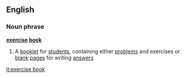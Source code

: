 ==English==
===Noun phrase===
'''[[exercise]] [[book]]'''
#A [[booklet]] for [[student]]s, containing either [[problem]]s and exercises or [[blank]] [[page]]s for writing [[answer]]s

[[it:exercise book]]